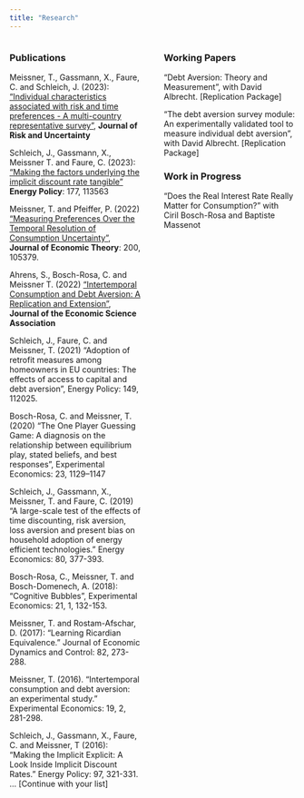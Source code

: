 ```yaml
---
title: "Research"
---
```


::: {style="display: flex; justify-content: space-between;"}
<!-- Publications Column -->

::: {style="flex: 1; padding-right: 20px;"}
### Publications

Meissner, T., Gassmann, X., Faure, C. and Schleich, J. (2023): ["Individual characteristics associated with risk and time preferences - A multi-country representative survey"](https://link.springer.com/content/pdf/10.1007/s11166-022-09383-y.pdf), **Journal of Risk and Uncertainty**

Schleich, J., Gassmann, X., Meissner T. and Faure, C. (2023): ["Making the factors underlying the implicit discount rate tangible"](https://doi.org/10.1016/j.enpol.2023.113563) **Energy Policy**: 177, 113563

Meissner, T. and Pfeiffer, P. (2022) ["Measuring Preferences Over the Temporal Resolution of Consumption Uncertainty"](https://doi.org/10.1016/j.jet.2021.105379), **Journal of Economic Theory**: 200, 105379.

Ahrens, S., Bosch-Rosa, C. and Meissner T. (2022) ["Intertemporal Consumption and Debt Aversion: A Replication and Extension"](https://link.springer.com/content/pdf/10.1007/s40881-022-00118-y.pdf), **Journal of the Economic Science Association**

Schleich, J., Faure, C. and Meissner, T. (2021) "Adoption of retrofit measures among homeowners in EU countries: The effects of access to capital and debt aversion", Energy Policy: 149, 112025.

Bosch-Rosa, C. and Meissner, T. (2020) "The One Player Guessing Game: A diagnosis on the relationship between equilibrium play, stated beliefs, and best responses", Experimental Economics: 23, 1129--1147

Schleich, J., Gassmann, X., Meissner, T. and Faure, C. (2019) "A large-scale test of the effects of time discounting, risk aversion, loss aversion and present bias on household adoption of energy efficient technologies." Energy Economics: 80, 377-393.

Bosch-Rosa, C., Meissner, T. and Bosch-Domenech, A. (2018): "Cognitive Bubbles", Experimental Economics: 21, 1, 132-153.

Meissner, T. and Rostam-Afschar, D. (2017): "Learning Ricardian Equivalence." Journal of Economic Dynamics and Control: 82, 273-288.

Meissner, T. (2016). "Intertemporal consumption and debt aversion: an experimental study." Experimental Economics: 19, 2, 281-298.

Schleich, J., Gassmann, X., Faure, C. and Meissner, T (2016): "Making the Implicit Explicit: A Look Inside Implicit Discount Rates." Energy Policy: 97, 321-331. ... \[Continue with your list\]
:::

<!-- Working Papers Column -->

::: {style="flex: 1; padding-left: 20px;"}
### Working Papers

"Debt Aversion: Theory and Measurement", with David Albrecht. \[Replication Package\]

"The debt aversion survey module: An experimentally validated tool to measure individual debt aversion", with David Albrecht. \[Replication Package\]

### Work in Progress

"Does the Real Interest Rate Really Matter for Consumption?" with Ciril Bosch-Rosa and Baptiste Massenot
:::
:::
